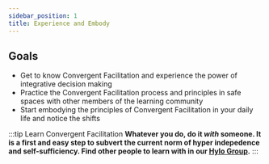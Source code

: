 ```yaml
---
sidebar_position: 1
title: Experience and Embody
---
```


## Goals
- Get to know Convergent Facilitation and experience the power of integrative decision making
- Practice the Convergent Facilitation process and principles in safe spaces with other members of the learning community
- Start embodying the principles of Convergent Facilitation in your daily life and notice the shifts


:::tip Learn Convergent Facilitation
**Whatever you do, do it _with_ someone. It is a first and easy step to subvert the current norm of hyper indepedence and self-sufficiency. Find other people to learn with in our [Hylo Group](/how-to-engage/platforms-and-co-creation/co-create-on-hylo).**
:::


<DocCardList />

